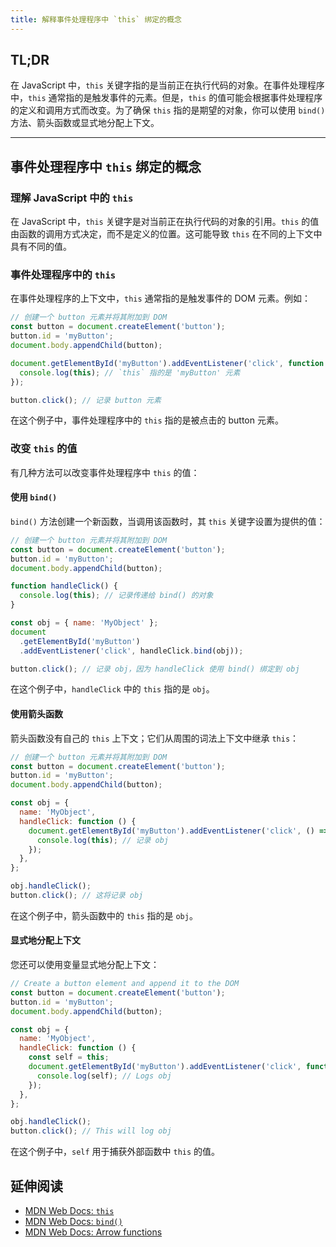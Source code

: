 ```yaml
---
title: 解释事件处理程序中 `this` 绑定的概念
---
```


## TL;DR

在 JavaScript 中，`this` 关键字指的是当前正在执行代码的对象。在事件处理程序中，`this` 通常指的是触发事件的元素。但是，`this` 的值可能会根据事件处理程序的定义和调用方式而改变。为了确保 `this` 指的是期望的对象，你可以使用 `bind()` 方法、箭头函数或显式地分配上下文。

***

## 事件处理程序中 `this` 绑定的概念

### 理解 JavaScript 中的 `this`

在 JavaScript 中，`this` 关键字是对当前正在执行代码的对象的引用。`this` 的值由函数的调用方式决定，而不是定义的位置。这可能导致 `this` 在不同的上下文中具有不同的值。

### 事件处理程序中的 `this`

在事件处理程序的上下文中，`this` 通常指的是触发事件的 DOM 元素。例如：

```js live
// 创建一个 button 元素并将其附加到 DOM
const button = document.createElement('button');
button.id = 'myButton';
document.body.appendChild(button);

document.getElementById('myButton').addEventListener('click', function () {
  console.log(this); // `this` 指的是 'myButton' 元素
});

button.click(); // 记录 button 元素
```

在这个例子中，事件处理程序中的 `this` 指的是被点击的 button 元素。

### 改变 `this` 的值

有几种方法可以改变事件处理程序中 `this` 的值：

#### 使用 `bind()`

`bind()` 方法创建一个新函数，当调用该函数时，其 `this` 关键字设置为提供的值：

```js live
// 创建一个 button 元素并将其附加到 DOM
const button = document.createElement('button');
button.id = 'myButton';
document.body.appendChild(button);

function handleClick() {
  console.log(this); // 记录传递给 bind() 的对象
}

const obj = { name: 'MyObject' };
document
  .getElementById('myButton')
  .addEventListener('click', handleClick.bind(obj));

button.click(); // 记录 obj，因为 handleClick 使用 bind() 绑定到 obj
```

在这个例子中，`handleClick` 中的 `this` 指的是 `obj`。

#### 使用箭头函数

箭头函数没有自己的 `this` 上下文；它们从周围的词法上下文中继承 `this`：

```js live
// 创建一个 button 元素并将其附加到 DOM
const button = document.createElement('button');
button.id = 'myButton';
document.body.appendChild(button);

const obj = {
  name: 'MyObject',
  handleClick: function () {
    document.getElementById('myButton').addEventListener('click', () => {
      console.log(this); // 记录 obj
    });
  },
};

obj.handleClick();
button.click(); // 这将记录 obj
```

在这个例子中，箭头函数中的 `this` 指的是 `obj`。

#### 显式地分配上下文

您还可以使用变量显式地分配上下文：

```js live
// Create a button element and append it to the DOM
const button = document.createElement('button');
button.id = 'myButton';
document.body.appendChild(button);

const obj = {
  name: 'MyObject',
  handleClick: function () {
    const self = this;
    document.getElementById('myButton').addEventListener('click', function () {
      console.log(self); // Logs obj
    });
  },
};

obj.handleClick();
button.click(); // This will log obj
```

在这个例子中，`self` 用于捕获外部函数中 `this` 的值。

## 延伸阅读

* [MDN Web Docs: `this`](https://developer.mozilla.org/en-US/docs/Web/JavaScript/Reference/Operators/this)
* [MDN Web Docs: `bind()`](https://developer.mozilla.org/en-US/docs/Web/JavaScript/Reference/Global_objects/Function/bind)
* [MDN Web Docs: Arrow functions](https://developer.mozilla.org/en-US/docs/Web/JavaScript/Reference/Functions/Arrow_functions)
